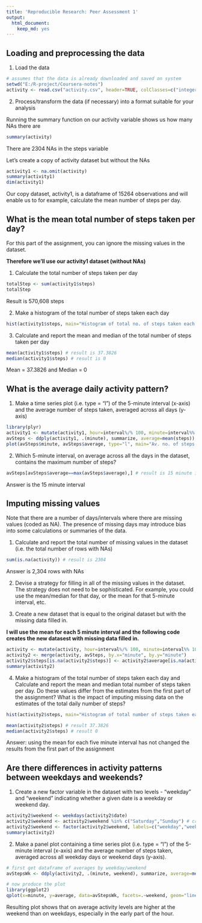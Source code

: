 ```yaml
---
title: 'Reproducible Research: Peer Assessment 1'
output:
  html_document:
    keep_md: yes
---
```


## Loading and preprocessing the data

1. Load the data

```r
# assumes that the data is already downloaded and saved on system
setwd("E:/R-project/Coursera-notes")
activity <- read.csv("activity.csv", header=TRUE, colClasses=c("integer","POSIXct","integer"))
```

2. Process/transform the data (if necessary) into a format suitable for your analysis

Running the summary function on our activity variable shows us how many NAs there are

```r
summary(activity)
```

There are 2304 NAs in the steps variable

Let's create a copy of activity dataset but without the NAs

```r
activity1 <- na.omit(activity)
summary(activity1)
dim(activity1)
```

Our copy dataset, activity1, is a dataframe of 15264 observations and will enable us to for example, calculate the mean number of steps per day. 

## What is the mean total number of steps taken per day?

For this part of the assignment, you can ignore the missing values in the dataset.

**Therefore we'll use our activity1 dataset (without NAs)**

1. Calculate the total number of steps taken per day

```r
totalStep <- sum(activity1$steps)
totalStep
```
Result is 570,608 steps

2. Make a histogram of the total number of steps taken each day
```r
hist(activity1$steps, main="Histogram of total no. of steps taken each day", xlab="number of steps")
```

3. Calculate and report the mean and median of the total number of steps taken per day
```r
mean(activity1$steps) # result is 37.3826
median(activity1$steps) # result is 0
```
Mean = 37.3826 and Median = 0

## What is the average daily activity pattern?

1. Make a time series plot (i.e. type = "l") of the 5-minute interval (x-axis) and the average number of steps taken, averaged across all days (y-axis)

```r
library(plyr)
activity1 <- mutate(activity1, hour=interval%/% 100, minute=interval%% 100)
avSteps <- ddply(activity1, .(minute), summarize, average=mean(steps))
plot(avSteps$minute, avSteps$average, type="l", main="Av. no. of steps (averaged across all days) taken by 5-minute interval", xlab="5-minute interval", ylab="average no. of steps taken")
```

2. Which 5-minute interval, on average across all the days in the dataset, contains the maximum number of steps?

```r
avSteps[avSteps$average==max(avSteps$average),] # result is 15 minute interval
```
Answer is the 15 minute interval

## Imputing missing values

Note that there are a number of days/intervals where there are missing values (coded as NA). The presence of missing days may introduce bias into some calculations or summaries of the data.

1. Calculate and report the total number of missing values in the dataset (i.e. the total number of rows with NAs)

```r
sum(is.na(activity)) # result is 2304
```
Answer is 2,304 rows with NAs

2. Devise a strategy for filling in all of the missing values in the dataset. The strategy does not need to be sophisticated. For example, you could use the mean/median for that day, or the mean for that 5-minute interval, etc.

3. Create a new dataset that is equal to the original dataset but with the missing data filled in.

**I will use the mean for each 5 minute interval and the following code creates the new datasest with missing data filled in.**

```r
activity <- mutate(activity, hour=interval%/% 100, minute=interval%% 100)
activity2 <- merge(activity, avSteps, by.x="minute", by.y="minute")
activity2$steps[is.na(activity2$steps)] <- activity2$average[is.na(activity2$steps)] # replaces NA values in steps column with equivalent position in average column
summary(activity2)
```

4. Make a histogram of the total number of steps taken each day and Calculate and report the mean and median total number of steps taken per day. Do these values differ from the estimates from the first part of the assignment? What is the impact of imputing missing data on the estimates of the total daily number of steps?

```r
hist(activity2$steps, main="Histogram of total number of steps taken each day", xlab="number of steps")

mean(activity2$steps) # result 37.3826
median(activity2$steps) # result 0
```

Answer: using the mean for each five minute interval has not changed the results from the first part of the assignment

## Are there differences in activity patterns between weekdays and weekends?

1. Create a new factor variable in the dataset with two levels - "weekday" and "weekend" indicating whether a given date is a weekday or weekend day.

```r
activity2$weekend <- weekdays(activity2$date)
activity2$weekend <- activity2$weekend %in% c("Saturday","Sunday") # creates a column showing if 
activity2$weekend <- factor(activity2$weekend, labels=c("weekday","weekend"))
summary(activity2)
```

2. Make a panel plot containing a time series plot (i.e. type = "l") of the 5-minute interval (x-axis) and the average number of steps taken, averaged across all weekday days or weekend days (y-axis). 

```r
# first get dataframe of averages by weekday/weekend
avStepsWk <- ddply(activity2, .(minute, weekend), summarize, average=mean(steps))

# now produce the plot
library(ggplot2)
qplot(x=minute, y=average, data=avStepsWk, facets=.~weekend, geom="line", ylab=c("Average number of steps"))
```

Resulting plot shows that on average activity levels are higher at the weekend than on weekdays, especially in the early part of the hour.
